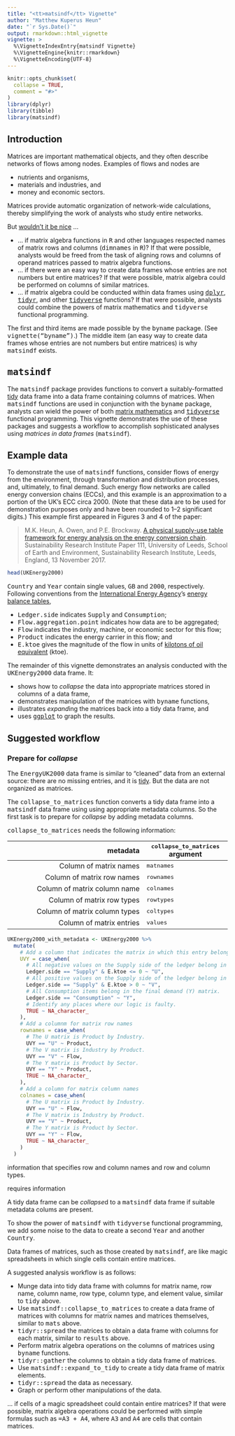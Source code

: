 ```yaml
---
title: "<tt>matsindf</tt> Vignette"
author: "Matthew Kuperus Heun"
date: "`r Sys.Date()`"
output: rmarkdown::html_vignette
vignette: >
  %\VignetteIndexEntry{matsindf Vignette}
  %\VignetteEngine{knitr::rmarkdown}
  %\VignetteEncoding{UTF-8}
---
```


```r
knitr::opts_chunk$set(
  collapse = TRUE,
  comment = "#>"
)
library(dplyr)
library(tibble)
library(matsindf)
```


## Introduction

Matrices are important mathematical objects, 
and they often describe networks of flows among nodes. 
Examples of flows and nodes are

* nutrients and organisms,
* materials and industries, and
* money and economic sectors.

Matrices provide automatic organization of network-wide calculations,
thereby simplifying the work of analysts who study entire networks.

But [wouldn't it be nice](https://en.wikipedia.org/wiki/Wouldn%27t_It_Be_Nice) ...

* ... if matrix algebra functions in <tt>R</tt> and other languages
respected names 
of matrix rows and columns (<tt>dimnames</tt> in <tt>R</tt>)?
If that were possible,
analysts would be freed from the task of aligning rows and columns of 
operand matrices passed to matrix algebra functions.
* ... if there were an easy way to create data frames
whose entries are not numbers but entire matrices?
If that were possible, 
matrix algebra could be performed on columns
of similar matrices.
* ... if matrix algebra could be conducted within data frames using 
[<tt>dplyr</tt>](http://dplyr.tidyverse.org),
[<tt>tidyr</tt>](http://tidyr.tidyverse.org), 
and other
[<tt>tidyverse</tt>](http://www.tidyverse.org)
functions?
If that were possible, 
analysts could combine the powers of matrix mathematics and
<tt>tidyverse</tt> functional programming.

The first and third items are made possible by the <tt>byname</tt> package.
(See <tt>vignette("byname")</tt>.)
The middle item 
(an easy way to create data frames
whose entries are not numbers but entire matrices)
is why <tt>matsindf</tt> exists.


## <tt>matsindf</tt>

The <tt>matsindf</tt> package provides functions to convert 
a suitably-formatted 
[tidy](http://tidyr.tidyverse.org/articles/tidy-data.html) 
data frame into a data frame containing columns of matrices.
When <tt>matsindf</tt> functions are used 
in conjunction with the <tt>byname</tt> package, 
analysts can wield the power of both 
[matrix mathematics](https://en.wikipedia.org/wiki/Matrix_(mathematics)) and 
[<tt>tidyverse</tt>](http://www.tidyverse.org) 
functional programming.
This vignette demonstrates the use of these packages
and suggests a workflow to accomplish
sophisticated analyses using *matrices in data frames* (<tt>matsindf</tt>).


## Example data

To demonstrate the use of <tt>matsindf</tt> functions,
consider flows of energy from the environment,
through transformation and distribution processes, and, ultimately,
to final demand.
Such energy flow networks are called energy conversion chains (ECCs), and
this example is an approximation to a portion of the UK's ECC circa 2000.
(Note that these data are to be used for demonstration purposes only and
have been rounded to 1--2 significant digits.)
This example first appeared in Figures 3 and 4 of the paper:

> M.K. Heun, A. Owen, and P.E. Brockway.
> [A physical supply-use table framework for energy analysis 
> on the energy conversion 
> chain](http://www.see.leeds.ac.uk/fileadmin/Documents/research/sri/workingpapers/sri-wp111.pdf).
> Sustainability Research Institute Paper 111,
> University of Leeds, School of Earth and Environment,
> Sustainability Research Institute,
> Leeds, England,
> 13 November 2017.

```r
head(UKEnergy2000)
```

<tt>Country</tt> and <tt>Year</tt> contain single values, 
<tt>GB</tt> and <tt>2000</tt>, respectively.
Following conventions from the [International Energy Agency](http://www.iea.org)'s 
[energy balance tables](http://www.iea.org/statistics/relateddatabases/worldenergystatisticsandbalances/), 

* <tt>Ledger.side</tt> indicates <tt>Supply</tt> and <tt>Consumption</tt>;
* <tt>Flow.aggregation.point</tt> indicates how data are to be aggregated;
* <tt>Flow</tt> indicates the industry, machine, or economic sector for this flow;
* <tt>Product</tt> indicates the energy carrier in this flow; and 
* <tt>E.ktoe</tt> gives the magnitude of the flow 
in units of [kilotons of oil equivalent](https://www.iea.org/statistics/resources/unitconverter/)
(ktoe).

The remainder of this vignette demonstrates an analysis conducted with the
<tt>UKEnergy2000</tt> data frame. 
It:

* shows how to *collapse* the data into appropriate matrices stored in columns of a data frame,
* demonstrates manipulation of the matrices with <tt>byname</tt> functions,
* illustrates *expand*ing the matrices back into a tidy data frame, and
* uses [<tt>ggplot</tt>](http://ggplot2.tidyverse.org) to graph the results.


## Suggested workflow

### Prepare for *collapse*

The <tt>EnergyUK2000</tt> data frame is similar to 
"cleaned" data from an external source: 
there are no missing entries, and 
it is [tidy](http://tidyr.tidyverse.org/articles/tidy-data.html).
But the data are not organized as matrices.

The <tt>collapse_to_matrices</tt> function converts a tidy data frame into a 
<tt>matsindf</tt> data frame using using appropriate metadata columns. 
So the first task is to prepare for *collapse* by adding metadata columns.

<tt>collapse_to_matrices</tt> needs the following information:

| metadata                        | <tt>collapse_to_matrices</tt> argument
|--------------------------------:|---------------------
| Column of matrix names          | <tt>matnames</tt>
| Column of matrix row names      | <tt>rownames</tt>
| Column of matrix column name    | <tt>colnames</tt>
| Column of matrix row types      | <tt>rowtypes</tt>
| Column of matrix column types   | <tt>coltypes</tt>
| Column of matrix entries        | <tt>values</tt>

```r
UKEnergy2000_with_metadata <- UKEnergy2000 %>% 
  mutate(
    # Add a column that indicates the matrix in which this entry belongs.
    UVY = case_when(
      # All negative values on the Supply side of the ledger belong in the use (U) matrix.
      Ledger.side == "Supply" & E.ktoe <= 0 ~ "U",
      # All positive values on the Supply side of the ledger belong in the make (V) matrix.
      Ledger.side == "Supply" & E.ktoe > 0 ~ "V",
      # All Consumption items belong in the final demand (Y) matrix.
      Ledger.side == "Consumption" ~ "Y", 
      # Identify any places where our logic is faulty.
      TRUE ~ NA_character_
    ),
    # Add a columnm for matrix row names
    rownames = case_when(
      # The U matrix is Product by Industry.
      UVY == "U" ~ Product,
      # The V matrix is Industry by Product.
      UVY == "V" ~ Flow,
      # The Y matrix is Product by Sector.
      UVY == "Y" ~ Product,
      TRUE ~ NA_character_
    ), 
    # Add a column for matrix column names
    colnames = case_when(
      # The U matrix is Product by Industry.
      UVY == "U" ~ Flow,
      # The V matrix is Industry by Product.
      UVY == "V" ~ Product,
      # The Y matrix is Product by Sector.
      UVY == "Y" ~ Flow,
      TRUE ~ NA_character_
    )
  )
```


information
that specifies row and column names and 
row and column types. 



requires information 





A tidy data frame can be *collapse*d to a <tt>matsindf</tt>
data frame if suitable metadata colums are present. 



To show the power of <tt>matsindf</tt> with <tt>tidyverse</tt> functional programming,
we add some noise to the data to create a second <tt>Year</tt> and another <tt>Country</tt>.












Data frames of matrices, 
such as those created by <tt>matsindf</tt>,
are like magic spreadsheets 
in which single cells contain entire matrices.



A suggested analysis workflow is as follows:

* Munge data into tidy data frame with columns for matrix name, 
row name, column name, row type, column type, and element value,
similar to <tt>tidy</tt> above.
* Use <tt>matsindf::collapse_to_matrices</tt>
to create a data frame of matrices with columns for matrix names and 
matrices themselves,
similar to <tt>mats</tt> above.
* <tt>tidyr::spread</tt> the matrices to obtain a data frame with columns for each matrix,
similar to <tt>results</tt> above.
* Perform matrix algebra operations on the columns of matrices
using <tt>byname</tt> functions.
* <tt>tidyr::gather</tt> the columns to obtain a tidy data frame of matrices.
* Use <tt>matsindf::expand_to_tidy</tt> to create a tidy data frame of matrix elements.
* <tt>tidyr::spread</tt> the data as necessary.
* Graph or perform other manipulations of the data.





... if cells of a magic spreadsheet could contain entire matrices?
If that were possible, 
matrix algebra operations could be performed with simple formulas
such as <tt>=A3 + A4</tt>,
where <tt>A3</tt> and <tt>A4</tt> are cells that contain matrices.


